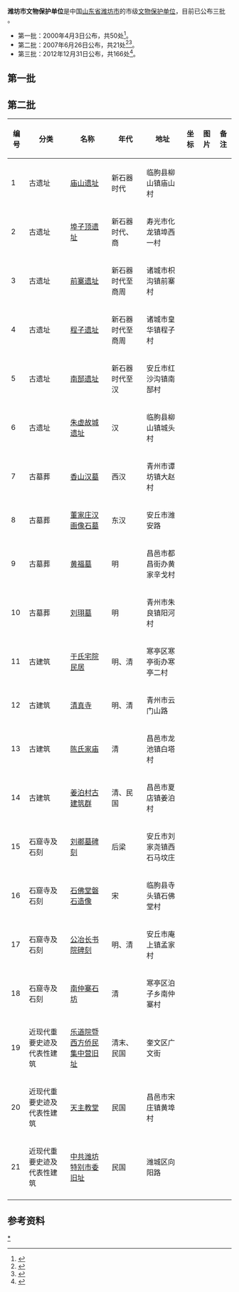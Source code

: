 '''潍坊市文物保护单位'''是中国[[山东省|山东省]][[潍坊市|潍坊市]]的市级[[文物保护单位|文物保护单位]]，目前已公布三批<!--，已升级至[[山东省文物保护单位|山东省文物保护单位]]和[[全国重点文物保护单位|全国重点文物保护单位]]的不再列入-->。

*第一批：2000年4月3日公布，共50处<ref>{{Cite web |title=潍坊市人民政府关于公布第一批市级重点文物保护单位的通知 |url=http://lqxbwg.linqu.gov.cn/YWYZ/201710/t20171011_25740.html |accessdate=2020-04-11 |author=潍坊市人民政府 |date=2000-04-03 |publisher=山东临朐山旺古生物化石博物馆 |archive-date=2020-04-11 |archive-url=https://web.archive.org/web/20200411044430/http://lqxbwg.linqu.gov.cn/YWYZ/201710/t20171011_25740.html |dead-url=no }}</ref>。
*第二批：2007年6月26日公布，共21处<ref>{{cite web|url=http://www.wflib.com/gxgc/wsbwg/Document/55/55.html|title=《潍坊市市级文物单位已达七十一处》|accessdate=2012-03-18|work=|publisher=潍坊市图书馆|deadurl=yes|archiveurl=https://web.archive.org/web/20080907134130/http://www.wflib.com/gxgc/wsbwg/Document/55/55.html|archivedate=2008-09-07}}</ref><ref>{{Cite web |title=潍坊市人民政府关于公布第二批市级重点文物保护单位的通知 |url=http://lqxbwg.linqu.gov.cn/YWYZ/201710/t20171011_25741.html |accessdate=2020-04-11 |author=潍坊市人民政府 |date=2007-06-26 |publisher=山东临朐山旺古生物化石博物馆 |archive-date=2020-04-11 |archive-url=https://web.archive.org/web/20200411052512/http://lqxbwg.linqu.gov.cn/YWYZ/201710/t20171011_25741.html |dead-url=no }}</ref>。
* 第三批：2012年12月31日公布，共166处<ref>{{Cite web |title=潍坊市人民政府关于公布第三批市级重点文物保护单位的通知 |url=http://lqxbwg.linqu.gov.cn/YWYZ/201710/t20171011_25742.html |accessdate=2020-04-11 |author=潍坊市人民政府 |date=2012-12-31 |publisher=山东临朐山旺古生物化石博物馆 |archive-date=2020-04-11 |archive-url=https://web.archive.org/web/20200411044017/http://lqxbwg.linqu.gov.cn/YWYZ/201710/t20171011_25742.html |dead-url=no }}</ref>。

==第一批==
==第二批==

{| class="wikitable" style="font-size: 90%;"
|-
! 编号 !! 分类 !! 名称 !! 年代 !! 地址  !! 坐标 !! 图片 !! 备注
|-
|1||古遗址||[[庙山遗址|庙山遗址]]||新石器时代||临朐县柳山镇庙山村|| || ||  
|-
|2||古遗址||[[埠子顶遗址|埠子顶遗址]]||新石器时代、商||寿光市化龙镇埠西一村|| || || 
|-
|3||古遗址||[[前寨遗址|前寨遗址]]||新石器时代至商周||诸城市枳沟镇前寨村|| || ||
|-
|4||古遗址||[[程子遗址|程子遗址]]||新石器时代至商周||诸城市皇华镇程子村|| || ||
|-
|5||古遗址||[[南郚遗址|南郚遗址]]||新石器时代至汉||安丘市红沙沟镇南郚村|| || ||
|-
|6||古遗址||[[朱虚故城遗址|朱虚故城遗址]]||汉||临朐县柳山镇城头村|| || ||
|-
|7||古墓葬||[[香山汉墓|香山汉墓]]||西汉||青州市谭坊镇大赵村|| || ||
|-
|8||古墓葬||[[董家庄汉画像石墓|董家庄汉画像石墓]]||东汉||安丘市潍安路|| || ||
|-
|9||古墓葬||[[黄福墓|黄福墓]]||明||昌邑市都昌街办黄家辛戈村|| || ||
|-
|10||古墓葬||[[刘珝墓|刘珝墓]]||明||青州市朱良镇阳河村|| || ||
|-
|11||古建筑||[[于氏宅院民居|于氏宅院民居]]||明、清||寒亭区寒亭街办寒亭二村|| || ||
|-
|12||古建筑||[[城里清真寺|清真寺]]||明、清||青州市云门山路|| || ||
|-
|13||古建筑||[[陈氏家庙|陈氏家庙]]||清||昌邑市龙池镇白塔村|| || ||
|-
|14||古建筑||[[姜泊村古建筑群|姜泊村古建筑群]]||清、民国||昌邑市夏店镇姜泊村|| || ||
|-
|15||石窟寺及石刻||[[刘鄩墓碑刻|刘鄩墓碑刻]]||后梁||安丘市刘家尧镇西石马坟庄|| || ||
|-
|16||石窟寺及石刻||[[石佛堂磐石造像|石佛堂磐石造像]]||宋||临朐县寺头镇石佛堂村|| || ||
|-
|17||石窟寺及石刻||[[公冶长书院碑刻|公冶长书院碑刻]]||明、清||安丘市庵上镇孟家村|| || ||
|-
|18||石窟寺及石刻||[[南仲寨石坊|南仲寨石坊]]||清||寒亭区泊子乡南仲寨村|| || ||
|-
|19||近现代重要史迹及代表性建筑||[[乐道院|乐道院暨西方侨民集中营旧址]]||清末、民国||奎文区广文街|| || ||
|-
|20||近现代重要史迹及代表性建筑||[[西黄埠天主教堂|天主教堂]]||民国||昌邑市宋庄镇黄埠村|| || ||
|-
|21||近现代重要史迹及代表性建筑||[[中共潍坊特别市委旧址|中共潍坊特别市委旧址]]||民国||潍城区向阳路|| || ||
|-                               
|}

==参考资料==
{{reflist|2}}

{{山东文保}}
{{DEFAULTSORT:W}}
[[Category:潍坊市文物保护单位|*]]